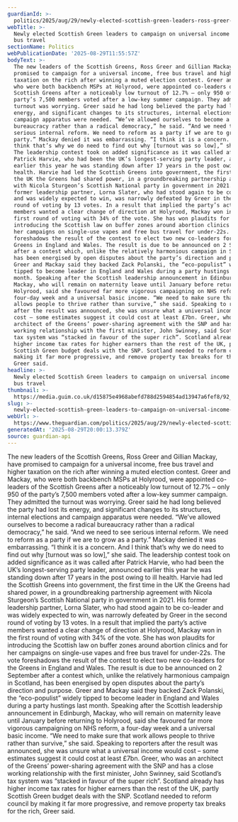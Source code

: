 ```yaml
---
guardianId: >-
  politics/2025/aug/29/newly-elected-scottish-green-leaders-ross-greer-gillian-mackay-campaign-universal-income-free-bus-travel
webTitle: >-
  Newly elected Scottish Green leaders to campaign on universal income and free
  bus travel
sectionName: Politics
webPublicationDate: '2025-08-29T11:55:57Z'
bodyText: >-
  The new leaders of the Scottish Greens, Ross Greer and Gillian Mackay, have
  promised to campaign for a universal income, free bus travel and higher
  taxation on the rich after winning a muted election contest. Greer and Mackay,
  who were both backbench MSPs at Holyrood, were appointed co-leaders of the
  Scottish Greens after a noticeably low turnout of 12.7% – only 950 of the
  party’s 7,500 members voted after a low-key summer campaign. They admitted the
  turnout was worrying. Greer said he had long believed the party had lost its
  energy, and significant changes to its structures, internal elections and
  campaign apparatus were needed. “We’ve allowed ourselves to become a radical
  bureaucracy rather than a radical democracy,” he said. “And we need to see
  serious internal reform. We need to reform as a party if we are to grow as a
  party.” Mackay denied it was embarrassing. “I think it is a concern. And I
  think that’s why we do need to find out why [turnout was so low],” she said.
  The leadership contest took on added significance as it was called after
  Patrick Harvie, who had been the UK’s longest-serving party leader, announced
  earlier this year he was standing down after 17 years in the post owing to ill
  health. Harvie had led the Scottish Greens into government, the first time in
  the UK the Greens had shared power, in a groundbreaking partnership agreement
  with Nicola Sturgeon’s Scottish National party in government in 2021. His
  former leadership partner, Lorna Slater, who had stood again to be co-leader
  and was widely expected to win, was narrowly defeated by Greer in the second
  round of voting by 13 votes. In a result that implied the party’s active
  members wanted a clear change of direction at Holyrood, Mackay won in the
  first round of voting with 34% of the vote. She has won plaudits for
  introducing the Scottish law on buffer zones around abortion clinics and for
  her campaigns on single-use vapes and free bus travel for under-22s. The vote
  foreshadows the result of the contest to elect two new co-leaders for the
  Greens in England and Wales. The result is due to be announced on 2 September
  after a contest which, unlike the relatively harmonious campaign in Scotland,
  has been energised by open disputes about the party’s direction and purpose.
  Greer and Mackay said they backed Zack Polanski, the “eco-populist” widely
  tipped to become leader in England and Wales during a party hustings last
  month. Speaking after the Scottish leadership announcement in Edinburgh,
  Mackay, who will remain on maternity leave until January before returning to
  Holyrood, said she favoured far more vigorous campaigning on NHS reform, a
  four-day week and a universal basic income. “We need to make sure that work
  allows people to thrive rather than survive,” she said. Speaking to reporters
  after the result was announced, she was unsure what a universal income would
  cost – some estimates suggest it could cost at least £7bn. Greer, who was an
  architect of the Greens’ power-sharing agreement with the SNP and has a close
  working relationship with the first minister, John Swinney, said Scotland’s
  tax system was “stacked in favour of the super rich”. Scotland already has
  higher income tax rates for higher earners than the rest of the UK, partly
  Scottish Green budget deals with the SNP. Scotland needed to reform council by
  making it far more progressive, and remove property tax breaks for the rich,
  Greer said.
headline: >-
  Newly elected Scottish Green leaders to campaign on universal income and free
  bus travel
thumbnail: >-
  https://media.guim.co.uk/d15875e4968abefd788d2594854ad13947a6fef8/92_0_4738_3790/500.jpg
slug: >-
  newly-elected-scottish-green-leaders-to-campaign-on-universal-income-and-free-bus-travel
webUrl: >-
  https://www.theguardian.com/politics/2025/aug/29/newly-elected-scottish-green-leaders-ross-greer-gillian-mackay-campaign-universal-income-free-bus-travel
generatedAt: '2025-08-29T20:00:13.379Z'
source: guardian-api
---
```

The new leaders of the Scottish Greens, Ross Greer and Gillian Mackay, have promised to campaign for a universal income, free bus travel and higher taxation on the rich after winning a muted election contest. Greer and Mackay, who were both backbench MSPs at Holyrood, were appointed co-leaders of the Scottish Greens after a noticeably low turnout of 12.7% – only 950 of the party’s 7,500 members voted after a low-key summer campaign. They admitted the turnout was worrying. Greer said he had long believed the party had lost its energy, and significant changes to its structures, internal elections and campaign apparatus were needed. “We’ve allowed ourselves to become a radical bureaucracy rather than a radical democracy,” he said. “And we need to see serious internal reform. We need to reform as a party if we are to grow as a party.” Mackay denied it was embarrassing. “I think it is a concern. And I think that’s why we do need to find out why [turnout was so low],” she said. The leadership contest took on added significance as it was called after Patrick Harvie, who had been the UK’s longest-serving party leader, announced earlier this year he was standing down after 17 years in the post owing to ill health. Harvie had led the Scottish Greens into government, the first time in the UK the Greens had shared power, in a groundbreaking partnership agreement with Nicola Sturgeon’s Scottish National party in government in 2021. His former leadership partner, Lorna Slater, who had stood again to be co-leader and was widely expected to win, was narrowly defeated by Greer in the second round of voting by 13 votes. In a result that implied the party’s active members wanted a clear change of direction at Holyrood, Mackay won in the first round of voting with 34% of the vote. She has won plaudits for introducing the Scottish law on buffer zones around abortion clinics and for her campaigns on single-use vapes and free bus travel for under-22s. The vote foreshadows the result of the contest to elect two new co-leaders for the Greens in England and Wales. The result is due to be announced on 2 September after a contest which, unlike the relatively harmonious campaign in Scotland, has been energised by open disputes about the party’s direction and purpose. Greer and Mackay said they backed Zack Polanski, the “eco-populist” widely tipped to become leader in England and Wales during a party hustings last month. Speaking after the Scottish leadership announcement in Edinburgh, Mackay, who will remain on maternity leave until January before returning to Holyrood, said she favoured far more vigorous campaigning on NHS reform, a four-day week and a universal basic income. “We need to make sure that work allows people to thrive rather than survive,” she said. Speaking to reporters after the result was announced, she was unsure what a universal income would cost – some estimates suggest it could cost at least £7bn. Greer, who was an architect of the Greens’ power-sharing agreement with the SNP and has a close working relationship with the first minister, John Swinney, said Scotland’s tax system was “stacked in favour of the super rich”. Scotland already has higher income tax rates for higher earners than the rest of the UK, partly Scottish Green budget deals with the SNP. Scotland needed to reform council by making it far more progressive, and remove property tax breaks for the rich, Greer said.
